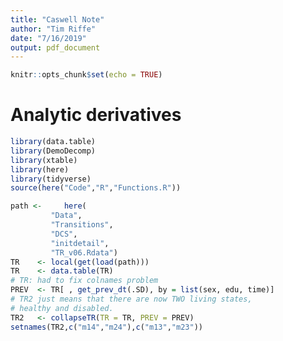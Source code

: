 ```yaml
---
title: "Caswell Note"
author: "Tim Riffe"
date: "7/16/2019"
output: pdf_document
---
```


```r
knitr::opts_chunk$set(echo = TRUE)
```

# Analytic derivatives

```r
library(data.table)
library(DemoDecomp)
library(xtable)
library(here)
library(tidyverse)
source(here("Code","R","Functions.R"))

path <- 	here(
	     "Data",
		 "Transitions",
		 "DCS",
		 "initdetail",
		 "TR_v06.Rdata")
TR    <- local(get(load(path)))
TR    <- data.table(TR)
# TR: had to fix colnames problem
PREV  <- TR[ , get_prev_dt(.SD), by = list(sex, edu, time)]
# TR2 just means that there are now TWO living states,
# healthy and disabled.
TR2   <- collapseTR(TR = TR, PREV = PREV)
setnames(TR2,c("m14","m24"),c("m13","m23"))
```


